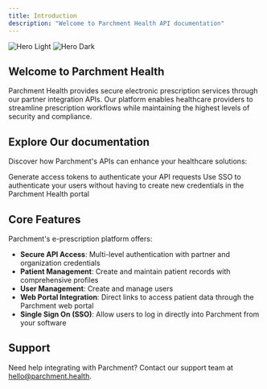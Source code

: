 ```yaml
---
title: Introduction
description: "Welcome to Parchment Health API documentation"
---
```


<img
  className="block dark:hidden"
  src="/images/hero-light.jpg"
  alt="Hero Light"
/>
<img
  className="hidden dark:block"
  src="/images/hero-dark.jpg"
  alt="Hero Dark"
/>

## Welcome to Parchment Health

Parchment Health provides secure electronic prescription services through our partner integration APIs. Our platform enables healthcare providers to streamline prescription workflows while maintaining the highest levels of security and compliance.


## Explore Our documentation

Discover how Parchment's APIs can enhance your healthcare solutions:

<CardGroup cols={2}>
  <Card
    title="API Docs"
    icon="key"
    href="api-reference/introduction"
  >
    Generate access tokens to authenticate your API requests
  </Card>
  <Card title="Single Sign On" icon="shield-check" href="/sso/sso-introduction">
    Use SSO to authenticate your users without having to create new credentials
    in the Parchment Health portal
  </Card>
</CardGroup>

## Core Features

Parchment's e-prescription platform offers:

- **Secure API Access**: Multi-level authentication with partner and organization credentials
- **Patient Management**: Create and maintain patient records with comprehensive profiles
- **User Management**: Create and manage users
- **Web Portal Integration**: Direct links to access patient data through the Parchment web portal
- **Single Sign On (SSO)**: Allow users to log in directly into Parchment from your software

## Support

Need help integrating with Parchment? Contact our support team at [hello@parchment.health](mailto:hello@parchment.health).
